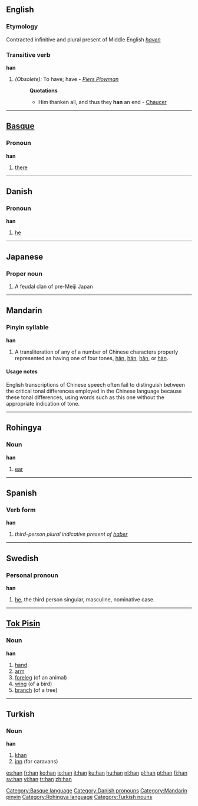 {{see|hān|hán|hǎn|hàn|hän|-han|-hän}}
{{rfc|Personal pronoun unknown/invalid header}}
==English==

===Etymology===
Contracted infinitive and plural present of Middle English ''[[haven]]''

===Transitive verb===
'''han'''

# ''(Obsolete):'' To have; have - ''[[Piers Plowman]]''
#: '''Quotations'''
#:* Him thanken all, and thus they '''han''' an end - [[Chaucer]]

----

==[[Basque]]==

===Pronoun===
'''han'''

# [[there]]

[[Category:Basque language]]

----

==Danish==

===Pronoun===
'''han'''

# [[he]]

[[Category:Danish pronouns]]

----

==Japanese==

===Proper noun===
{{ja-pos|r|proper|kanji=藩|hira=はん}}

# A feudal clan of pre-Meiji Japan

----

==Mandarin==

===Pinyin syllable===
'''han'''

# A transliteration of any of a number of Chinese characters properly represented as having one of four tones, [[hān]], [[hán]], [[hǎn]], or [[hàn]].

====Usage notes====
English transcriptions of Chinese speech often fail to distinguish between the critical tonal differences employed in the Chinese language because these tonal differences, using words such as this one without the appropriate indication of tone.

[[Category:Mandarin pinyin]]

----

==Rohingya==

===Noun===
'''han'''

# [[ear]]

[[Category:Rohingya language]]

----

==Spanish==

===Verb form===
'''han'''

# ''third-person plural indicative present of [[haber]]''

----

==Swedish==

===Personal pronoun===
'''han'''
# [[he]], the third person singular, masculine, nominative case.

----

==[[Tok Pisin]]==

===Noun===
'''han'''

# [[hand]]
# [[arm]]
# [[foreleg]] (of an animal)
# [[wing]] (of a bird)
# [[branch]] (of a tree)

----

==Turkish==

===Noun===
'''han'''

# [[khan]]
# [[inn]] (for caravans)

[[Category:Turkish nouns]]

[[es:han]]
[[fr:han]]
[[ko:han]]
[[io:han]]
[[it:han]]
[[ku:han]]
[[hu:han]]
[[nl:han]]
[[pl:han]]
[[pt:han]]
[[fi:han]]
[[sv:han]]
[[vi:han]]
[[tr:han]]
[[zh:han]]